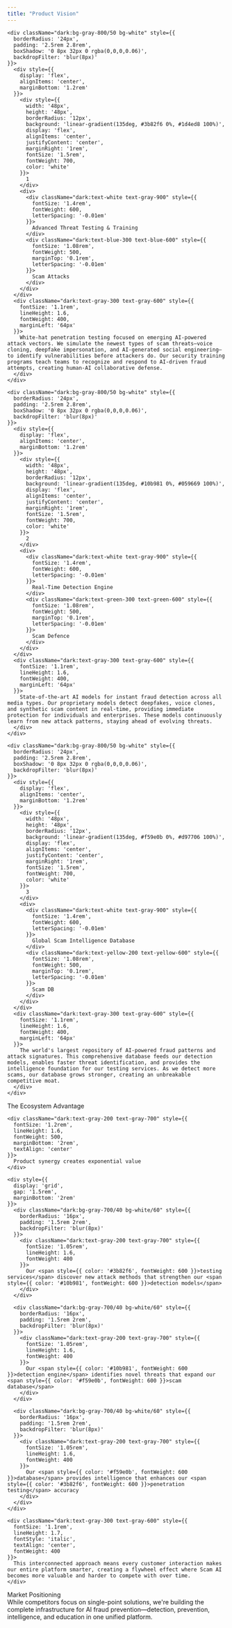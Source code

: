 ```yaml
---
title: "Product Vision"
---
```


<div className="dark:text-white text-gray-900" style={{
  maxWidth: '900px', 
  margin: '0 auto', 
  padding: '2rem 2rem 4rem 2rem',
  fontFamily: '-apple-system, BlinkMacSystemFont, "SF Pro Display", "Segoe UI", Roboto, sans-serif'
}}>

  <div style={{
    display: 'grid',
    gap: '2.5rem',
    marginBottom: '4rem'
  }}>
    
    <div className="dark:bg-gray-800/50 bg-white" style={{
      borderRadius: '24px',
      padding: '2.5rem 2.8rem',
      boxShadow: '0 8px 32px 0 rgba(0,0,0,0.06)',
      backdropFilter: 'blur(8px)'
    }}>
      <div style={{
        display: 'flex',
        alignItems: 'center',
        marginBottom: '1.2rem'
      }}>
        <div style={{
          width: '48px',
          height: '48px',
          borderRadius: '12px',
          background: 'linear-gradient(135deg, #3b82f6 0%, #1d4ed8 100%)',
          display: 'flex',
          alignItems: 'center',
          justifyContent: 'center',
          marginRight: '1rem',
          fontSize: '1.5rem',
          fontWeight: 700,
          color: 'white'
        }}>
          1
        </div>
        <div>
          <div className="dark:text-white text-gray-900" style={{
            fontSize: '1.4rem',
            fontWeight: 600,
            letterSpacing: '-0.01em'
          }}>
            Advanced Threat Testing & Training
          </div>
          <div className="dark:text-blue-300 text-blue-600" style={{
            fontSize: '1.08rem',
            fontWeight: 500,
            marginTop: '0.1rem',
            letterSpacing: '-0.01em'
          }}>
            Scam Attacks
          </div>
        </div>
      </div>
      <div className="dark:text-gray-300 text-gray-600" style={{
        fontSize: '1.1rem',
        lineHeight: 1.6,
        fontWeight: 400,
        marginLeft: '64px'
      }}>
        White-hat penetration testing focused on emerging AI-powered attack vectors. We simulate the newest types of scam threats—voice cloning, deepfake impersonation, and AI-generated social engineering—to identify vulnerabilities before attackers do. Our security training programs teach teams to recognize and respond to AI-driven fraud attempts, creating human-AI collaborative defense.
      </div>
    </div>

    <div className="dark:bg-gray-800/50 bg-white" style={{
      borderRadius: '24px',
      padding: '2.5rem 2.8rem',
      boxShadow: '0 8px 32px 0 rgba(0,0,0,0.06)',
      backdropFilter: 'blur(8px)'
    }}>
      <div style={{
        display: 'flex',
        alignItems: 'center',
        marginBottom: '1.2rem'
      }}>
        <div style={{
          width: '48px',
          height: '48px',
          borderRadius: '12px',
          background: 'linear-gradient(135deg, #10b981 0%, #059669 100%)',
          display: 'flex',
          alignItems: 'center',
          justifyContent: 'center',
          marginRight: '1rem',
          fontSize: '1.5rem',
          fontWeight: 700,
          color: 'white'
        }}>
          2
        </div>
        <div>
          <div className="dark:text-white text-gray-900" style={{
            fontSize: '1.4rem',
            fontWeight: 600,
            letterSpacing: '-0.01em'
          }}>
            Real-Time Detection Engine
          </div>
          <div className="dark:text-green-300 text-green-600" style={{
            fontSize: '1.08rem',
            fontWeight: 500,
            marginTop: '0.1rem',
            letterSpacing: '-0.01em'
          }}>
            Scam Defence
          </div>
        </div>
      </div>
      <div className="dark:text-gray-300 text-gray-600" style={{
        fontSize: '1.1rem',
        lineHeight: 1.6,
        fontWeight: 400,
        marginLeft: '64px'
      }}>
        State-of-the-art AI models for instant fraud detection across all media types. Our proprietary models detect deepfakes, voice clones, and synthetic scam content in real-time, providing immediate protection for individuals and enterprises. These models continuously learn from new attack patterns, staying ahead of evolving threats.
      </div>
    </div>

    <div className="dark:bg-gray-800/50 bg-white" style={{
      borderRadius: '24px',
      padding: '2.5rem 2.8rem',
      boxShadow: '0 8px 32px 0 rgba(0,0,0,0.06)',
      backdropFilter: 'blur(8px)'
    }}>
      <div style={{
        display: 'flex',
        alignItems: 'center',
        marginBottom: '1.2rem'
      }}>
        <div style={{
          width: '48px',
          height: '48px',
          borderRadius: '12px',
          background: 'linear-gradient(135deg, #f59e0b 0%, #d97706 100%)',
          display: 'flex',
          alignItems: 'center',
          justifyContent: 'center',
          marginRight: '1rem',
          fontSize: '1.5rem',
          fontWeight: 700,
          color: 'white'
        }}>
          3
        </div>
        <div>
          <div className="dark:text-white text-gray-900" style={{
            fontSize: '1.4rem',
            fontWeight: 600,
            letterSpacing: '-0.01em'
          }}>
            Global Scam Intelligence Database
          </div>
          <div className="dark:text-yellow-200 text-yellow-600" style={{
            fontSize: '1.08rem',
            fontWeight: 500,
            marginTop: '0.1rem',
            letterSpacing: '-0.01em'
          }}>
            Scam DB
          </div>
        </div>
      </div>
      <div className="dark:text-gray-300 text-gray-600" style={{
        fontSize: '1.1rem',
        lineHeight: 1.6,
        fontWeight: 400,
        marginLeft: '64px'
      }}>
        The world's largest repository of AI-powered fraud patterns and attack signatures. This comprehensive database feeds our detection models, enables faster threat identification, and provides the intelligence foundation for our testing services. As we detect more scams, our database grows stronger, creating an unbreakable competitive moat.
      </div>
    </div>

  </div>

  <div className="dark:bg-gradient-to-br dark:from-gray-800/60 dark:to-gray-900/60 bg-gradient-to-br from-blue-50/80 to-indigo-50/80" style={{
    borderRadius: '28px',
    padding: '3rem 3rem',
    boxShadow: '0 12px 48px 0 rgba(37,99,235,0.08)',
    backdropFilter: 'blur(12px)',
    marginBottom: '3rem'
  }}>
    <div className="dark:text-white text-gray-900" style={{
      fontSize: '2.2rem',
      fontWeight: 700,
      letterSpacing: '-0.02em',
      marginBottom: '1.5rem',
      textAlign: 'center'
    }}>
      The Ecosystem Advantage
    </div>
    
    <div className="dark:text-gray-200 text-gray-700" style={{
      fontSize: '1.2rem',
      lineHeight: 1.6,
      fontWeight: 500,
      marginBottom: '2rem',
      textAlign: 'center'
    }}>
      Product synergy creates exponential value
    </div>

    <div style={{
      display: 'grid',
      gap: '1.5rem',
      marginBottom: '2rem'
    }}>
      <div className="dark:bg-gray-700/40 bg-white/60" style={{
        borderRadius: '16px',
        padding: '1.5rem 2rem',
        backdropFilter: 'blur(8px)'
      }}>
        <div className="dark:text-gray-200 text-gray-700" style={{
          fontSize: '1.05rem',
          lineHeight: 1.6,
          fontWeight: 400
        }}>
          Our <span style={{ color: '#3b82f6', fontWeight: 600 }}>testing services</span> discover new attack methods that strengthen our <span style={{ color: '#10b981', fontWeight: 600 }}>detection models</span>
        </div>
      </div>
      
      <div className="dark:bg-gray-700/40 bg-white/60" style={{
        borderRadius: '16px',
        padding: '1.5rem 2rem',
        backdropFilter: 'blur(8px)'
      }}>
        <div className="dark:text-gray-200 text-gray-700" style={{
          fontSize: '1.05rem',
          lineHeight: 1.6,
          fontWeight: 400
        }}>
          Our <span style={{ color: '#10b981', fontWeight: 600 }}>detection engine</span> identifies novel threats that expand our <span style={{ color: '#f59e0b', fontWeight: 600 }}>scam database</span>
        </div>
      </div>
      
      <div className="dark:bg-gray-700/40 bg-white/60" style={{
        borderRadius: '16px',
        padding: '1.5rem 2rem',
        backdropFilter: 'blur(8px)'
      }}>
        <div className="dark:text-gray-200 text-gray-700" style={{
          fontSize: '1.05rem',
          lineHeight: 1.6,
          fontWeight: 400
        }}>
          Our <span style={{ color: '#f59e0b', fontWeight: 600 }}>database</span> provides intelligence that enhances our <span style={{ color: '#3b82f6', fontWeight: 600 }}>penetration testing</span> accuracy
        </div>
      </div>
    </div>

    <div className="dark:text-gray-300 text-gray-600" style={{
      fontSize: '1.1rem',
      lineHeight: 1.7,
      fontStyle: 'italic',
      textAlign: 'center',
      fontWeight: 400
    }}>
      This interconnected approach means every customer interaction makes our entire platform smarter, creating a flywheel effect where Scam AI becomes more valuable and harder to compete with over time.
    </div>
  </div>

  <div className="dark:bg-gray-800/30 bg-gray-50/80" style={{
    borderRadius: '20px',
    padding: '2.5rem 2.8rem',
    boxShadow: '0 4px 24px 0 rgba(0,0,0,0.04)',
    backdropFilter: 'blur(8px)',
    textAlign: 'center'
  }}>
    <div className="dark:text-white text-gray-900" style={{
      fontSize: '1.3rem',
      fontWeight: 600,
      marginBottom: '1rem',
      letterSpacing: '-0.01em'
    }}>
      Market Positioning
    </div>
    <div className="dark:text-gray-300 text-gray-600" style={{
      fontSize: '1.1rem',
      lineHeight: 1.6,
      fontWeight: 400,
      maxWidth: '600px',
      margin: '0 auto'
    }}>
      While competitors focus on single-point solutions, we're building the complete infrastructure for AI fraud prevention—detection, prevention, intelligence, and education in one unified platform.
    </div>
  </div>

</div>
